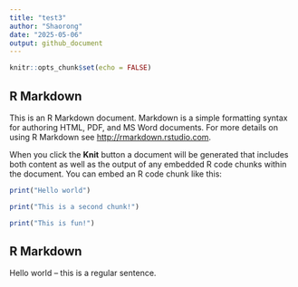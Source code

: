 ```yaml
---
title: "test3"
author: "Shaorong"
date: "2025-05-06"
output: github_document
---
```


```r
knitr::opts_chunk$set(echo = FALSE)
```

## R Markdown

This is an R Markdown document. Markdown is a simple formatting syntax for authoring HTML, PDF, and MS Word documents. For more details on using R Markdown see <http://rmarkdown.rstudio.com>.

When you click the **Knit** button a document will be generated that includes both content as well as the output of any embedded R code chunks within the document. You can embed an R code chunk like this:

```r

print("Hello world")
```

```r

print("This is a second chunk!")
```

```r

print("This is fun!")

```


## R Markdown

Hello world – this is a regular sentence.

